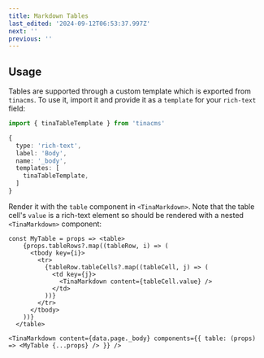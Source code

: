 ```yaml
---
title: Markdown Tables
last_edited: '2024-09-12T06:53:37.997Z'
next: ''
previous: ''
---
```


## Usage

<WarningCallout body="This is an experimental feature, and the API is subject to change. Have any thoughts? Let us know in the chat or through one of our community channels. " />

Tables are supported through a custom template which is exported from `tinacms`. To use it, import it and provide it as a `template` for your `rich-text` field:

```ts
import { tinaTableTemplate } from 'tinacms'

{
  type: 'rich-text',
  label: 'Body',
  name: '_body',
  templates: [
    tinaTableTemplate,
  ]
}
```

Render it with the `table` component in `<TinaMarkdown>`. Note that the table cell's `value` is a rich-text element so should be rendered with a nested `<TinaMarkdown>` component:

```tsx
const MyTable = props => <table>
    {props.tableRows?.map((tableRow, i) => (
      <tbody key={i}>
        <tr>
          {tableRow.tableCells?.map((tableCell, j) => (
            <td key={j}>
              <TinaMarkdown content={tableCell.value} />
            </td>
          ))}
        </tr>
      </tbody>
    ))}
  </table>

<TinaMarkdown content={data.page._body} components={{ table: (props) => <MyTable {...props} /> }} />
```

